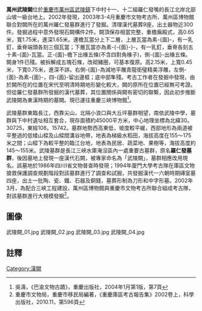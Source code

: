 '''萬州武陵闕'''位於[[重慶市|重慶市]][[萬州區|萬州區]][[武陵鎮|武陵鎮]]下中村十一、十二組羅仁發嘴的長江北岸北部山坡一級台地上。2002年發現，2003年3-4月重慶市文物考古所、萬州區博物館聯合對闕所在的萬州羅仁發墓群進行了發掘。清理漢代墓葬9座，出土器物近300件。發掘過程中意外發現石闕構件2件。闕頂保存相當完整，重檐廡殿式，高0.65米，寬1.75米，進深1.65米。連檐瓦當分上下二層，上層瓦當為素-{面}-，有一乳釘，垂脊端頭各刻三個瓦當；下層瓦當亦為素-{-{面}-}-，有一乳釘，垂脊各刻五十素-{面}-瓦當。正-{面}-檐下出椽五條(不含四對角椽子)，側-{面}-出椽五條。闕身1件已殘。被拆解成五塊石條，改砌豬圈，可基本復原。高2.15米，上寬0.45米，下寬0.75米，進深不詳。右側-{面}-為減地平雕青龍銜璧精美浮雕，左側-{面}-為素-{面}-，四-{面}-留出邊框；底中部隼殘。考古工作者在發掘中發現，由於闕所在的位置在宋代至明清時期地形變化較大，闕的原所在位置已經無可考證。但從羅仁發墓群所發掘的漢代墓葬，其位置關係與闕有密切的聯繫，因此初步推斷武陵闕為東漢時期的墓闕。現已運往重慶三峽博物館<ref>吳濤，《巴渝文物古蹟》，重慶出版社，2004年1月第1版，第7頁</ref>。

武陵墓群東臨長江，西靠尖山，北隔小浪口與大丘坪墓群相望，南依武陵中學，墓群與下中村遺址相互套合，現存面積約45000平方米，中心地理坐標為北緯30。30725，東經108。15742。墓群地勢西高東低，坡度較平緩，西部地形為兩道被平整過的低矮山樑及山樑間溝谷地帶，地表為梯級水稻田，海拔高度在155～175米之間；山樑下為較平整的臨江台地，地表為民居、蔬菜地、果樹等，海拔高度約145～155米。武陵墓群是長江三峽水庫淹沒區內一處重要古墓群，原名'''羅仁發墓群'''，後因墓地上發現一座漢代石闕，被專家命名為「武陵闕」，墓群相應改用現名。該墓地於1986年四川I省文物普查時發現；1994年廈門大學考古隊在庫區文物搶救保護調查規劃階段對該墓群進行了調查和試掘，共發掘漢代一六朝時期磚室墓四座，出土一批陶、瓷、鐵、石器及銅錢，墓葬形制為刀形和中字形墓。2002年3月，為配合三峽工程建設，萬州區博物館與重慶市文物考古所聯合組成考古隊，對該墓群進行大規模發掘<ref>重慶市文物局，重慶市移民局編著，《重慶庫區考古報告集》2002卷上，科學出版社，2010.11，第596頁</ref>。
== 圖像 ==
<gallery>
武陵闕_01.jpg
武陵闕_02.jpg
武陵闕_03.jpg
武陵闕_04.jpg
</gallery>
==註釋==
{{reflist}}
[[Category:漢闕|Category:漢闕]]